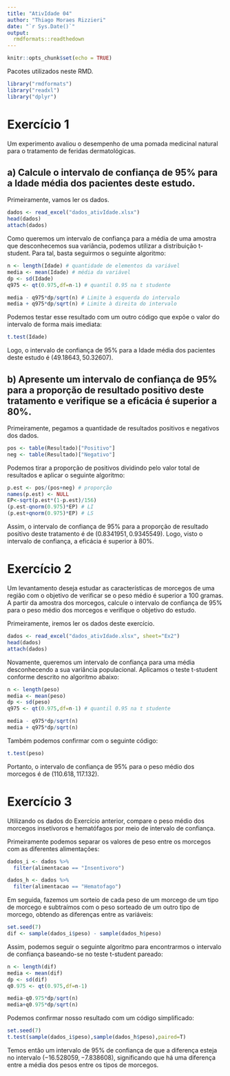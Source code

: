 ---
title: "AtivIdade 04"
author: "Thiago Moraes Rizzieri"
date: "`r Sys.Date()`"
output: 
  rmdformats::readthedown
---
  
```{r setup, include=FALSE}
knitr::opts_chunk$set(echo = TRUE)
```

Pacotes utilizados neste RMD.

```{r}
library("rmdformats")
library("readxl")
library("dplyr")
```

# Exercício 1

Um experimento avaliou o desempenho de uma pomada medicinal natural para o tratamento de feridas dermatológicas.

## a) Calcule o intervalo de confiança de 95% para a Idade média dos pacientes deste estudo.

Primeiramente, vamos ler os dados.

```{r}
dados <- read_excel("dados_ativIdade.xlsx")
head(dados)
attach(dados)
```

Como queremos um intervalo de confiança para a média de uma amostra que desconhecemos sua variância, podemos utilizar a distribuição t-student. Para tal, basta seguirmos o seguinte algoritmo:

```{r}
n <- length(Idade) # quantidade de elementos da variável
media <- mean(Idade) # média da variável
dp <- sd(Idade)
q975 <- qt(0.975,df=n-1) # quantil 0.95 na t studente

media - q975*dp/sqrt(n) # Limite à esquerda do intervalo
media + q975*dp/sqrt(n) # Limite à direita do intervalo

```

Podemos testar esse resultado com um outro código que expõe o valor do intervalo de forma mais imediata:

```{r}
t.test(Idade)
```

Logo, o intervalo de confiança de $95\%$ para a Idade média dos pacientes deste estudo é $(49.18643,50.32607)$.

## b) Apresente um intervalo de confiança de 95% para a proporção de resultado positivo deste tratamento e verifique se a eficácia é superior a 80%.

Primeiramente, pegamos a quantidade de resultados positivos e negativos dos dados.

```{r}
pos <- table(Resultado)["Positivo"]
neg <- table(Resultado)["Negativo"]
```

Podemos tirar a proporção de positivos dividindo pelo valor total de resultados e aplicar o seguinte algoritmo:

```{r}
p.est <- pos/(pos+neg) # proporção
names(p.est) <- NULL
EP<-sqrt(p.est*(1-p.est)/156)
(p.est-qnorm(0.975)*EP) # LI
(p.est+qnorm(0.975)*EP) # LS
```

Assim, o intervalo de confiança de $95\%$ para a proporção de resultado positivo deste tratamento é de $(0.8341951,0.9345549)$. Logo, visto o intervalo de confiança, a eficácia é superior à 80%.

# Exercício 2

Um levantamento deseja estudar as características de morcegos de uma região com o objetivo de verificar se o peso médio é superior a 100 gramas. A partir da amostra dos morcegos, calcule o intervalo de confiança de 95% para o peso médio dos morcegos e verifique o objetivo do estudo.

Primeiramente, iremos ler os dados deste exercício.

```{r}
dados <- read_excel("dados_ativIdade.xlsx", sheet="Ex2")
head(dados)
attach(dados)
```
Novamente, queremos um intervalo de confiança para uma média desconhecendo a sua variância populacional. Aplicamos o teste t-student conforme descrito no algoritmo abaixo:

```{r}
n <- length(peso)
media <- mean(peso)
dp <- sd(peso)
q975 <- qt(0.975,df=n-1) # quantil 0.95 na t studente

media - q975*dp/sqrt(n)
media + q975*dp/sqrt(n)
```
Também podemos confirmar com o seguinte código:

```{r}
t.test(peso)
```

Portanto, o intervalo de confiança de $95\%$ para o peso médio dos morcegos é de $(110.618,117.132)$. 

# Exercício 3

Utilizando os dados do Exercício anterior, compare o peso médio dos morcegos insetívoros e hematófagos por meio de intervalo de confiança.

Primeiramente podemos separar os valores de peso entre os morcegos com as diferentes alimentações:

```{r}
dados_i <- dados %>% 
  filter(alimentacao == "Insentivoro")

dados_h <- dados %>% 
  filter(alimentacao == "Hematofago")
```

Em seguida, fazemos um sorteio de cada peso de um morcego de um tipo de morcego e subtraímos com o peso sorteado de um outro tipo de morcego, obtendo as diferenças entre as variáveis:

```{r}
set.seed(7)
dif <- sample(dados_i$peso) - sample(dados_h$peso)

```

Assim, podemos seguir o seguinte algoritmo para encontrarmos o intervalo de confiança baseando-se no teste t-student pareado:

```{r}
n <- length(dif)
media <- mean(dif)
dp <- sd(dif)
q0.975 <- qt(0.975,df=n-1)

media-q0.975*dp/sqrt(n)
media+q0.975*dp/sqrt(n)
```
Podemos confirmar nosso resultado com um código simplificado:

```{r}
set.seed(7)
t.test(sample(dados_i$peso),sample(dados_h$peso),paired=T)
```
Temos então um intervalo de $95\%$ de confiança de que a diferença esteja no intervalo $(-16.528059,-7.838608)$, significando que há uma diferença entre a média dos pesos entre os tipos de morcegos.




